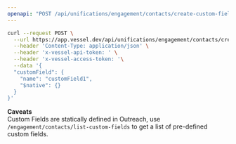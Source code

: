 ```yaml
---
openapi: "POST /api/unifications/engagement/contacts/create-custom-field"
---
```


<RequestExample>

```bash Request
curl --request POST \
  --url https://app.vessel.dev/api/unifications/engagement/contacts/create-custom-field \
  --header 'Content-Type: application/json' \
  --header 'x-vessel-api-token: ' \
  --header 'x-vessel-access-token: '\
  --data '{
  "customField": {
    "name": "customField1",
    "$native": {}
  }
}'
```

</RequestExample>

**Caveats**  
Custom Fields are statically defined in Outreach, use `/engagement/contacts/list-custom-fields` to get a list of pre-defined custom fields.
